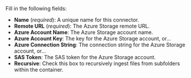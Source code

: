 Fill in the following fields:

- **Name** (_required_): A unique name for this connector.
- **Remote URL** (_required_): The Azure Storage remote URL.
- **Azure Account Name**: The Azure Storage account name.
- **Azure Account Key**: The key for the Azure Storage account, or...
- **Azure Connection String**: The connection string for the Azure Storage account, or...
- **SAS Token**: The SAS token for the Azure Storage account.
- **Recursive**: Check this box to recursively ingest files from subfolders within the container.